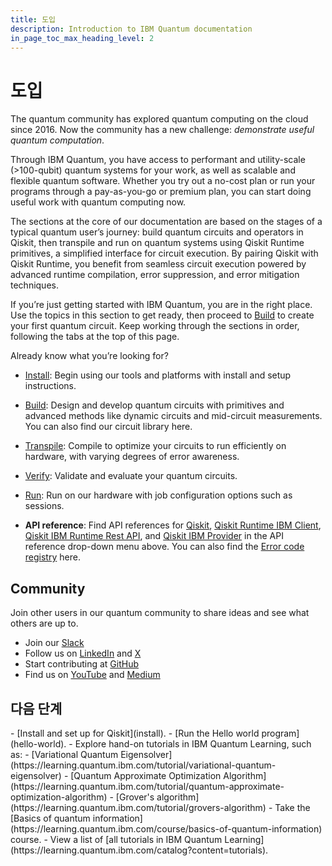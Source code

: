 ```yaml
---
title: 도입
description: Introduction to IBM Quantum documentation
in_page_toc_max_heading_level: 2
---
```


# 도입

The quantum community has explored quantum computing on the cloud since 2016.  Now the community has a new challenge: _demonstrate useful quantum computation_. 

Through IBM Quantum, you have access to performant and utility-scale (>100-qubit) quantum systems for your work, as well as scalable and flexible quantum software. Whether you try out a no-cost plan or run your programs through a pay-as-you-go or premium plan, you can start doing useful work with quantum computing now.

The sections at the core of our documentation are based on the stages of a typical quantum user’s journey: build quantum circuits and operators in Qiskit, then transpile and run on quantum systems using Qiskit Runtime primitives, a simplified interface for circuit execution. By pairing Qiskit with Qiskit Runtime, you benefit from seamless circuit execution powered by advanced runtime compilation, error suppression, and error mitigation techniques. 

If you’re just getting started with IBM Quantum, you are in the right place. Use the topics in this section to get ready, then proceed to [Build](../build) to create your first quantum circuit. Keep working through the sections in order, following the tabs at the top of this page.

Already know what you’re looking for?

-   [Install](install): Begin using our tools and platforms with install and setup instructions.

-   [Build](../build): Design and develop quantum circuits with primitives and advanced methods like dynamic circuits and mid-circuit measurements. You can also find our circuit library here.

-   [Transpile](../transpile): Compile to optimize your circuits to run efficiently on hardware, with varying degrees of error awareness.

-   [Verify](../verify): Validate and evaluate your quantum circuits.

-   [Run](../run): Run on our hardware with job configuration options such as sessions.

-   **API reference**: Find API references for [Qiskit](/api/qiskit), [Qiskit Runtime IBM Client](/api/qiskit-ibm-runtime), [Qiskit IBM Runtime Rest API](/api/runtime/tags/programs), and [Qiskit IBM Provider](/api/qiskit-ibm-provider) in the API reference drop-down menu above. You can also find the [Error code registry](../errors) here.

## Community

Join other users in our quantum community to share ideas and see what others are up to.

-   Join our [Slack](https://ibm.co/joinqiskitslack)
-   Follow us on [LinkedIn](https://www.linkedin.com/showcase/ibm-quantum/) and [X](https://x.com/qiskit)
-   Start contributing at [GitHub](https://github.com/qiskit)
-   Find us on [YouTube](https://www.youtube.com/qiskit) and [Medium](https://medium.com/qiskit)

## 다음 단계

<Admonition type="tip" title="Recommendations">
    - [Install and set up for Qiskit](install).
    - [Run the Hello world program](hello-world).
    - Explore hand-on tutorials in IBM Quantum Learning, such as:
      - [Variational Quantum Eigensolver](https://learning.quantum.ibm.com/tutorial/variational-quantum-eigensolver)
      - [Quantum Approximate Optimization Algorithm](https://learning.quantum.ibm.com/tutorial/quantum-approximate-optimization-algorithm)
      - [Grover's algorithm](https://learning.quantum.ibm.com/tutorial/grovers-algorithm)
    - Take the [Basics of quantum information](https://learning.quantum.ibm.com/course/basics-of-quantum-information) course.
    - View a list of [all tutorials in IBM Quantum Learning](https://learning.quantum.ibm.com/catalog?content=tutorials).
</Admonition>
